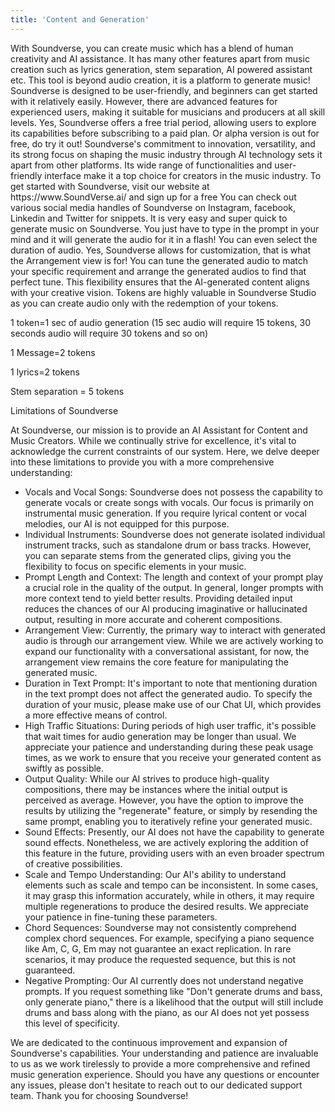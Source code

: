 ```yaml
---
title: 'Content and Generation'
---
```

<Accordion title="What can I do with Soundverse?">
 With Soundverse, you can create music which has a blend of human creativity and AI assistance. It has many other features apart from music creation such as lyrics generation, stem separation, AI powered assistant etc. This tool is beyond audio creation, it is a platform to generate music!
</Accordion>
<Accordion title="Is Soundverse easy to use for beginners?">
  Soundverse is designed to be user-friendly, and beginners can get started with it relatively easily. However, there are advanced features for experienced users, making it suitable for musicians and producers at all skill levels.
</Accordion>
<Accordion title="Is there a free trial available?">
 Yes, Soundverse offers a free trial period, allowing users to explore its capabilities before subscribing to a paid plan. Or alpha version is out for free, do try it out!
</Accordion>
<Accordion title="What sets Soundverse apart from other AI music platforms? ">
 Soundverse's commitment to innovation, versatility, and its strong focus on shaping the music industry through AI technology sets it apart from other platforms. Its wide range of functionalities and user-friendly interface make it a top choice for creators in the music industry.
</Accordion>
<Accordion title="How can I get started with Soundverse?">
 To get started with Soundverse, visit our website at https://www.SoundVerse.ai/ and sign up for a free
</Accordion>
<Accordion title="Where can I get tutorial or snippets of Soundverse?">
  You can check out various social media handles of Soundverse on Instagram, facebook, Linkedin and Twitter for snippets.
</Accordion>
<Accordion title="How do I generate music in Soundverse? ">
 It is very easy and super quick to generate music on Soundverse. You just have to type in the prompt in your mind and it will generate the audio for it in a flash! You can even select the duration of audio.
</Accordion>
<Accordion title="Can I customize the audio generated by Soundverse?">
  Yes, Soundverse allows for customization, that is what the Arrangement view is for! You can tune the generated audio to match your specific requirement and arrange the generated audios to find that perfect tune. This flexibility ensures that the AI-generated content aligns with your creative vision.
</Accordion>
<Accordion title="What is the value of tokens?">
 Tokens are highly valuable in Soundverse Studio as you can create audio only with the redemption of your tokens.

1 token=1 sec of audio generation (15 sec audio will require 15 tokens, 30 seconds audio will require 30 tokens and so on)

1 Message=2 tokens

1 lyrics=2 tokens

Stem separation = 5 tokens
</Accordion>

<Accordion title="What are the limitations of Soundverse">
  Limitations of Soundverse

At Soundverse, our mission is to provide an AI Assistant for Content and Music Creators. While we continually strive for excellence, it's vital to acknowledge the current constraints of our system. Here, we delve deeper into these limitations to provide you with a more comprehensive understanding:

* Vocals and Vocal Songs: Soundverse does not possess the capability to generate vocals or create songs with vocals. Our focus is primarily on instrumental music generation. If you require lyrical content or vocal melodies, our AI is not equipped for this purpose.
* Individual Instruments: Soundverse does not generate isolated individual instrument tracks, such as standalone drum or bass tracks. However, you can separate stems from the generated clips, giving you the flexibility to focus on specific elements in your music.
* Prompt Length and Context: The length and context of your prompt play a crucial role in the quality of the output. In general, longer prompts with more context tend to yield better results. Providing detailed input reduces the chances of our AI producing imaginative or hallucinated output, resulting in more accurate and coherent compositions.
* Arrangement View: Currently, the primary way to interact with generated audio is through our arrangement view. While we are actively working to expand our functionality with a conversational assistant, for now, the arrangement view remains the core feature for manipulating the generated music.
* Duration in Text Prompt: It's important to note that mentioning duration in the text prompt does not affect the generated audio. To specify the duration of your music, please make use of our Chat UI, which provides a more effective means of control.
* High Traffic Situations: During periods of high user traffic, it's possible that wait times for audio generation may be longer than usual. We appreciate your patience and understanding during these peak usage times, as we work to ensure that you receive your generated content as swiftly as possible.
* Output Quality: While our AI strives to produce high-quality compositions, there may be instances where the initial output is perceived as average. However, you have the option to improve the results by utilizing the "regenerate" feature, or simply by resending the same prompt, enabling you to iteratively refine your generated music.
* Sound Effects: Presently, our AI does not have the capability to generate sound effects. Nonetheless, we are actively exploring the addition of this feature in the future, providing users with an even broader spectrum of creative possibilities.
* Scale and Tempo Understanding: Our AI's ability to understand elements such as scale and tempo can be inconsistent. In some cases, it may grasp this information accurately, while in others, it may require multiple regenerations to produce the desired results. We appreciate your patience in fine-tuning these parameters.
* Chord Sequences: Soundverse may not consistently comprehend complex chord sequences. For example, specifying a piano sequence like Am, C, G, Em may not guarantee an exact replication. In rare scenarios, it may produce the requested sequence, but this is not guaranteed.
* Negative Prompting: Our AI currently does not understand negative prompts. If you request something like "Don't generate drums and bass, only generate piano," there is a likelihood that the output will still include drums and bass along with the piano, as our AI does not yet possess this level of specificity.

We are dedicated to the continuous improvement and expansion of Soundverse's capabilities. Your understanding and patience are invaluable to us as we work tirelessly to provide a more comprehensive and refined music generation experience. Should you have any questions or encounter any issues, please don't hesitate to reach out to our dedicated support team. Thank you for choosing Soundverse!
</Accordion>











